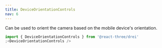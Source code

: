 ```yaml
---
title: DeviceOrientationControls
nav: 6
---
```


Can be used to orient the camera based on the mobile device's orientation.

```jsx
import { DeviceOrientationControls } from '@react-three/drei'
;<DeviceOrientationControls />
```

<StoryBook lib="drei" id="controls-deviceorientationcontrols--device-orientation-controls-story" />
